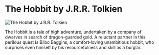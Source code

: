 # The Hobbit by J.R.R. Tolkien

![The Hobbit by J.R.R. Tolkien](/items/the-hobbit-by-j-r-r-tolkien.jpg)

The Hobbit is a tale of high adventure, undertaken by a company of dwarves in search of dragon-guarded gold. A reluctant partner in this perilous quest is Bilbo Baggins, a comfort-loving unambitious hobbit, who surprises even himself by his resourcefulness and skill as a burglar.
